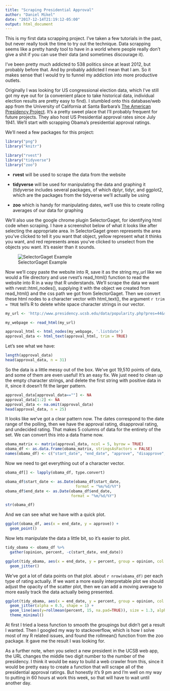 ```yaml
---
title: "Scraping Presidential Approval"
author: "Daniel Mikel"
date: "2017-12-14T21:19:12-05:00"
output: html_document
---
```


This is my first data scrapping project. I've taken a few tutorials in the past, but never really took the time to try out the technique. Data scrapping seems like a pretty handy tool to have in a world where people really don't give a shit if you can use their data (and sometimes discourage it). 

I've been pretty much addicted to 538 politics since at least 2012, but probably before that. And by probably addicted I mean that I am. So it makes sense that I would try to funnel my addiction into more productive outlets. 

Originally I was looking for US congressional election data, which I've still got my eye out for (a convenient place to take historical data, individual election results are pretty easy to find). I stumbled onto this database/web app from the University of California at Santa Barbara's [The American Presidency Project](http://www.presidency.ucsb.edu/index.php). It's a pretty sweet place that I'll probably frequent for future projects. They also host US Presidential approval rates since July 1941. We'll start with scrapping Obama's presidential approval ratings.

We'll need a few packages for this project:

```r
library("png")
library("knitr")
```

```r
library("rvest")
library("tidyverse")
library("zoo")
```

* **rvest** will be used to scrape the data from the website

* **tidyverse** will be used for manipulating the data and graphing it (tidyverse includes several packages, of which dplyr, tidyr, and ggplot2, which are the packages from the tidyverse we'll actually be using

* **zoo** which is handy for manipulating dates, we'll use this to create rolling averages of our data for graphing

We'll also use the google chrome plugin SelectorGaget, for identifying html code when scraping. I have a screenshot below of what it looks like after selecting the appropriate area. In SelectorGaget green represents the area you've clicked to tell it you want that object, yellow represent what it thinks you want, and red represents areas you've clicked to unselect from the objects you want. It's easier than it sounds.

![SelectorGaget Example](/images/ucsb_pres_1.png)

Now we'll copy paste the website into R, save it as the string my_url like we would a file directory and use rvest's read_html() function to read the website into R in a way that R understands. We'll scrape the data we want with rvest::html_nodes(), supplying it with the object we created from read_html() and the css path we got from SelectorGaget. Then we convert these html nodes to a character vector with html_text(), the argument `r trim = TRUE` tell's R to delete white space character strings in our vector. 

```r
my_url <- 'http://www.presidency.ucsb.edu/data/popularity.php?pres=44&sort=time&direct=DESC&Submit=DISPLAY'

my_webpage <- read_html(my_url)

approval_html <- html_nodes(my_webpage, '.listdate')
approval_data <- html_text(approval_html, trim = TRUE)
```

Let's see what we have:

```r
length(approval_data)
head(approval_data, n = 31)
```

So the data is a little messy out of the box. We've got 19,510 points of data, and some of them are even useful! It's an easy fix. We just need to clean up the empty character strings, and delete the first string with positive data in it, since it doesn't fit the larger pattern.

```r
approval_data[approval_data==""] <- NA
approval_data[1:2] <- NA
approval_data <- na.omit(approval_data)
head(approval_data, n = 25)
```

It looks like we've got a clear pattern now. The dates correspond to the date range of the polling, then we have the approval rating, disapproval rating, and undecided rating. That makes 5 columns of data for the entirety of the set. We can convert this into a data frame now. 

```r
obama_matrix <- matrix(approval_data, ncol = 5, byrow = TRUE)
obama_df <- as.data.frame(obama_matrix, stringsAsFactors = FALSE)
names(obama_df) <- c("start_date", "end_date", "approve", "disapprove", "unsure")
```

Now we need to get everything out of a character vector.
```r
obama_df[] <- lapply(obama_df, type.convert)

obama_df$start_date <- as.Date(obama_df$start_date, 
                               format = "%m/%d/%Y")
obama_df$end_date <- as.Date(obama_df$end_date, 
                             format = "%m/%d/%Y")

str(obama_df)
```

And we can see what we have with a quick plot.

```r
ggplot(obama_df, aes(x = end_date, y = approve)) +
  geom_point() 
```

Now lets manipulate the data a little bit, so it's easier to plot.

```r
tidy_obama <- obama_df %>%
  gather(opinion, percent, -c(start_date, end_date))

ggplot(tidy_obama, aes(x = end_date, y = percent, group = opinion, col = opinion)) +
  geom_jitter()
```

We've got a lot of data points on that plot. about `r nrow(obama_df)` per each type of rating actually. If we want a more easily interpretable plot we should adjust the opacity of the scatter plot, then we can add a moving average to more easily track the data actually being presented.

```r
ggplot(tidy_obama, aes(x = end_date, y = percent, group = opinion, col = opinion)) +
  geom_jitter(alpha = 0.5, shape = 1) +
  geom_line(aes(y=rollmean(percent, 15, na.pad=TRUE)), size = 1.3, alpha = 0.8) +
  theme_minimal() 
```

At first I tried a loess function to smooth the groupings but didn't get a result I wanted. Then I googled my way to stackoverflow, which is how I solve most of my R related issues, and found the rollmean() function from the zoo package. It gave me the result I was looking for. 

As a further note, when you select a new president in the UCSB web app, the URL changes the middle two digit number to the number of the presidency. I think it would be easy to build a web crawler from this, since it would be pretty easy to create a function that will scrape all of the presidential approval ratings. But honestly it's 9 pm and I'm well on my way to putting in 60 hours at work this week, so that will have to wait until another day. 
